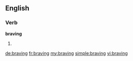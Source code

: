 ==English==

===Verb===
'''braving'''

# {{present participle of|[[brave]]}}

[[de:braving]]
[[fr:braving]]
[[my:braving]]
[[simple:braving]]
[[vi:braving]]